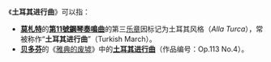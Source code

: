 《'''土耳其进行曲'''》可以指：

*'''[[莫札特|莫札特]]'''的[[第11號鋼琴奏鳴曲_(莫札特)|'''第11號鋼琴奏鳴曲''']]的第三[[乐章|乐章]]因标记为土耳其风格（''Alla Turca''），常被称作“'''土耳其进行曲'''”（Turkish March）。
*'''[[贝多芬|贝多芬]]'''的《[[雅典的废墟|雅典的废墟]]》中的[[土耳其进行曲_(贝多芬)|'''土耳其进行曲''']]（作品编号：Op.113 No.4）。

{{disambig|Cat=六字消歧义|T土}}